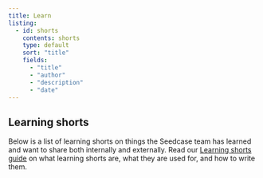 ```yaml
---
title: Learn
listing:
  - id: shorts
    contents: shorts
    type: default
    sort: "title"
    fields: 
      - "title"
      - "author"
      - "description"
      - "date"
---
```


## Learning shorts

Below is a list of learning shorts on things the Seedcase team has
learned and want to share both internally and externally. Read our
[Learning shorts
guide](https://community.seedcase-project.org/guides/learning-shorts) on
what learning shorts are, what they are used for, and how to write them.

::: {#shorts}
:::
